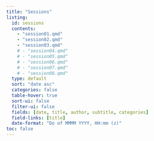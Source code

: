 ```yaml
---
title: "Sessions"
listing:
  id: sessions
  contents:
    - "session01.qmd"
    - "session02.qmd"
    - "session03.qmd"
    # - "session04.qmd"
    # - "session05.qmd"
    # - "session06.qmd"
    # - "session07.qmd"
    # - "session08.qmd"
  type: default
  sort: "date asc"
  categories: false
  table-hover: true
  sort-ui: false
  filter-ui: false
  fields: [date, title, author, subtitle, categories]
  field-links: [title]
  date-format: "Do of MMMM YYYY, HH:mm (z)"
toc: false
---
```


::: {#sessions}
:::